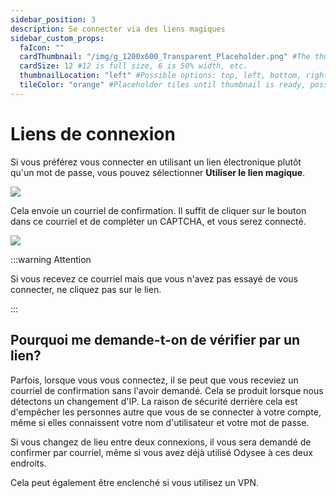 ---
sidebar_position: 3
description: Se connecter via des liens magiques
sidebar_custom_props:
  faIcon: ""
  cardThumbnail: "/img/g_1200x600_Transparent_Placeholder.png" #The thumbnail on the category card.
  cardSize: 12 #12 is full size, 6 is 50% width, etc.
  thumbnailLocation: "left" #Possible options: top, left, bottom, right, none
  tileColor: "orange" #Placeholder tiles until thumbnail is ready, possible options: blue, cream, darkpurple, lightpurple, mauve, orange, pink, none
---

# Liens de connexion

Si vous préférez vous connecter en utilisant un lien électronique plutôt qu'un mot de passe, vous pouvez sélectionner **Utiliser le lien magique**.

<Image src="/img/fr/Liendeconnexion.png" />

Cela envoie un courriel de confirmation. Il suffit de cliquer sur le bouton dans ce courriel et de compléter un CAPTCHA, et vous serez connecté.

<Image src="https://i.imgur.com/MttvyYb.png" />

:::warning Attention

Si vous recevez ce courriel mais que vous n'avez pas essayé de vous connecter, ne cliquez pas sur le lien.

:::

## Pourquoi me demande-t-on de vérifier par un lien?

Parfois, lorsque vous vous connectez, il se peut que vous receviez un courriel de confirmation sans l'avoir demandé. Cela se produit lorsque nous détectons un changement d'IP. La raison de sécurité derrière cela est d'empêcher les personnes autre que vous de se connecter à votre compte, même si elles connaissent votre nom d'utilisateur et votre mot de passe.

Si vous changez de lieu entre deux connexions, il vous sera demandé de confirmer par courriel, même si vous avez déjà utilisé Odysee à ces deux endroits.

Cela peut également être enclenché si vous utilisez un VPN.




